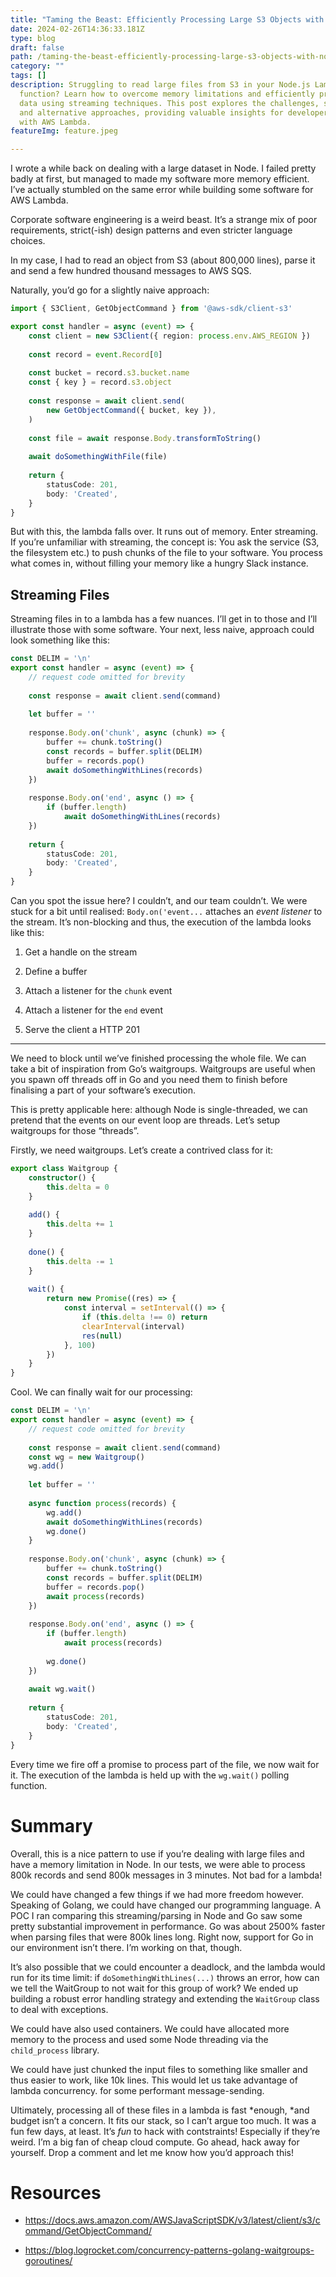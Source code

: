 ```yaml
---
title: "Taming the Beast: Efficiently Processing Large S3 Objects with Node.js Lambda"
date: 2024-02-26T14:36:33.181Z
type: blog
draft: false
path: /taming-the-beast-efficiently-processing-large-s3-objects-with-node-js-lambda/
category: ""
tags: []
description: Struggling to read large files from S3 in your Node.js Lambda
  function? Learn how to overcome memory limitations and efficiently process
  data using streaming techniques. This post explores the challenges, solutions,
  and alternative approaches, providing valuable insights for developers working
  with AWS Lambda.
featureImg: feature.jpeg

---
```


I wrote a while back on dealing with a large dataset in Node. I failed pretty badly at first, but managed to made my software more memory efficient. I’ve actually stumbled on the same error while building some software for AWS Lambda.

Corporate software engineering is a weird beast. It’s a strange mix of poor requirements, strict(-ish) design patterns and even stricter language choices. 

In my case, I had to read an object from S3 (about 800,000 lines), parse it and send a few hundred thousand messages to AWS SQS.

Naturally, you’d go for a slightly naive approach:

```typescript
import { S3Client, GetObjectCommand } from '@aws-sdk/client-s3'

export const handler = async (event) => {
	const client = new S3Client({ region: process.env.AWS_REGION })
	
	const record = event.Record[0]
	
	const bucket = record.s3.bucket.name
	const { key } = record.s3.object
	
	const response = await client.send(
		new GetObjectCommand({ bucket, key }),
	)
	
	const file = await response.Body.transformToString()
	
	await doSomethingWithFile(file)
	
	return {
		statusCode: 201,
		body: 'Created',
	}
}
```

But with this, the lambda falls over. It runs out of memory. Enter streaming. If you’re unfamiliar with streaming, the concept is: You ask the service (S3, the filesystem etc.) to push chunks of the file to your software. You process what comes in, without filling your memory like a hungry Slack instance.

## Streaming Files

Streaming files in to a lambda has a few nuances. I’ll get in to those and I’ll illustrate those with some software. Your next, less naive, approach could look something like this:

```typescript
const DELIM = '\n'
export const handler = async (event) => {
	// request code omitted for brevity
	
	const response = await client.send(command)
	
	let buffer = ''
	
	response.Body.on('chunk', async (chunk) => {
		buffer += chunk.toString()
		const records = buffer.split(DELIM)
		buffer = records.pop()
		await doSomethingWithLines(records)
	})
	
	response.Body.on('end', async () => {
		if (buffer.length) 
			await doSomethingWithLines(records)
	})
	
	return {
		statusCode: 201,
		body: 'Created',
	}
}
```

Can you spot the issue here? I couldn’t, and our team couldn’t. We were stuck for a bit until realised: `Body.on('event...` attaches an *event listener* to the stream. It’s non-blocking and thus, the execution of the lambda looks like this:

1. Get a handle on the stream

1. Define a buffer

1. Attach a listener for the `chunk` event

1. Attach a listener for the `end` event

1. Serve the client a HTTP 201

---

We need to block until we’ve finished processing the whole file. We can take a bit of inspiration from Go’s waitgroups. Waitgroups are useful when you spawn off threads off in Go and you need them to finish before finalising a part of your software’s execution. 

This is pretty applicable here: although Node is single-threaded, we can pretend that the events on our event loop are threads. Let’s setup waitgroups for those “threads”.

Firstly, we need waitgroups. Let’s create a contrived class for it:

```typescript
export class Waitgroup {
	constructor() {
		this.delta = 0
	}
	
	add() {
		this.delta += 1
	}
	
	done() {
		this.delta -= 1
	}
	
	wait() {
		return new Promise((res) => {
			const interval = setInterval(() => {
				if (this.delta !== 0) return
				clearInterval(interval)
				res(null)
			}, 100)
		})
	}
}
```



Cool. We can finally wait for our processing:



```typescript
const DELIM = '\n'
export const handler = async (event) => {
	// request code omitted for brevity
	
	const response = await client.send(command)
	const wg = new Waitgroup()
	wg.add()
	
	let buffer = ''
	
	async function process(records) {
		wg.add()
		await doSomethingWithLines(records)
		wg.done()
	}
	
	response.Body.on('chunk', async (chunk) => {
		buffer += chunk.toString()
		const records = buffer.split(DELIM)
		buffer = records.pop()
		await process(records)
	})
	
	response.Body.on('end', async () => {
		if (buffer.length)
			await process(records)
	
		wg.done()
	})
	
	await wg.wait()
	
	return {
		statusCode: 201,
		body: 'Created',
	}
}
```

Every time we fire off a promise to process part of the file, we now wait for it. The execution of the lambda is held up with the `wg.wait()` polling function.

# Summary

Overall, this is a nice pattern to use if you’re dealing with large files and have a memory limitation in Node. In our tests, we were able to process 800k records and send 800k messages in 3 minutes. Not bad for a lambda!

We could have changed a few things if we had more freedom however. Speaking of Golang, we could have changed our programming language. A POC I ran comparing this streaming/parsing in Node and Go saw some pretty substantial improvement in performance. Go was about 2500% faster when parsing files that were 800k lines long. Right now, support for Go in our environment isn’t there. I’m working on that, though.

It’s also possible that we could encounter a deadlock, and the lambda would run for its time limit: if `doSomethingWithLines(...)` throws an error, how can we tell the WaitGroup to not wait for this group of work? We ended up building a robust error handling strategy and extending the `WaitGroup` class to deal with exceptions. 

We could have also used containers. We could have allocated more memory to the process and used some Node threading via the `child_process` library. 

We could have just chunked the input files to something like smaller and thus easier to work, like 10k lines. This would let us take advantage of lambda concurrency. for some performant message-sending.

Ultimately, processing all of these files in a lambda is fast *enough, *and budget isn’t a concern. It fits our stack, so I can’t argue too much. It was a fun few days, at least. It’s *fun* to hack with contstraints! Especially if they’re weird. I’m a big fan of cheap cloud compute. Go ahead, hack away for yourself. Drop a comment and let me know how you’d approach this!

# Resources

- https://docs.aws.amazon.com/AWSJavaScriptSDK/v3/latest/client/s3/command/GetObjectCommand/

- https://blog.logrocket.com/concurrency-patterns-golang-waitgroups-goroutines/






